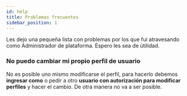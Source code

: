 ```yaml
--- 
id: help
title: Problemas frecuentes
sidebar_position: 1
---
```


Les dejo una pequeña lista con problemas por los que fui atravesando como Administrador de plataforma. Espero les sea de útilidad.

### No puedo cambiar mi propio perfil de usuario
No es posible uno mismo modificarse el perfil, para hacerlo debemos **ingresar como** o pedir a otro **usuario con autorización para modificar perfiles** y hacer el cambio. De otra manera
no va a ser posible.
